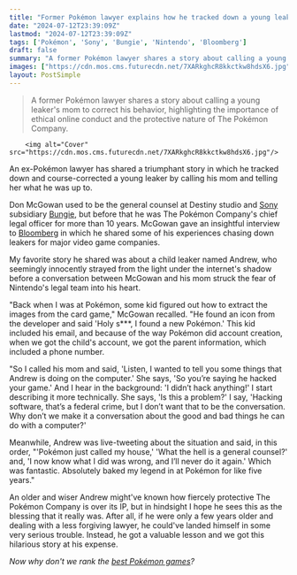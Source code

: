 ```yaml
---
title: "Former Pokémon lawyer explains how he tracked down a young leaker by calling his mom: 'Absolutely baked my legend in at Pokémon for like 5 years'"
date: "2024-07-12T23:39:09Z"
lastmod: "2024-07-12T23:39:09Z"
tags: ['Pokémon', 'Sony', 'Bungie', 'Nintendo', 'Bloomberg']
draft: false
summary: "A former Pokémon lawyer shares a story about calling a young leaker's mom to correct his behavior, highlighting the importance of ethical online conduct and the protective nature of The Pokémon Company."
images: ["https://cdn.mos.cms.futurecdn.net/7XARkghcR8kkctkw8hdsX6.jpg"]
layout: PostSimple
---
```

> A former Pokémon lawyer shares a story about calling a young leaker's mom to correct his behavior, highlighting the importance of ethical online conduct and the protective nature of The Pokémon Company.


        <img alt="Cover" src="https://cdn.mos.cms.futurecdn.net/7XARkghcR8kkctkw8hdsX6.jpg"/>
        
An ex-Pokémon lawyer has shared a triumphant story in which he tracked down and course-corrected a young leaker by calling his mom and telling her what he was up to.

Don McGowan used to be the general counsel at Destiny studio and [Sony](https://www.gamesradar.com/tag/sony/) subsidiary [Bungie](https://www.gamesradar.com/tag/bungie/), but before that he was The Pokémon Company's chief legal officer for more than 10 years. McGowan gave an insightful interview to [Bloomberg](https://www.bloomberg.com/news/newsletters/2024-07-12/former-bungie-pokemon-lawyer-explains-how-they-caught-leakers) in which he shared some of his experiences chasing down leakers for major video game companies.

My favorite story he shared was about a child leaker named Andrew, who seemingly innocently strayed from the light under the internet's shadow before a conversation between McGowan and his mom struck the fear of Nintendo's legal team into his heart.

"Back when I was at Pokémon, some kid figured out how to extract the images from the card game," McGowan recalled. "He found an icon from the developer and said 'Holy s***, I found a new Pokémon.' This kid included his email, and because of the way Pokémon did account creation, when we got the child's account, we got the parent information, which included a phone number.

"So I called his mom and said, 'Listen, I wanted to tell you some things that Andrew is doing on the computer.' She says, 'So you’re saying he hacked your game.' And I hear in the background: 'I didn’t hack anything!' I start describing it more technically. She says, 'Is this a problem?' I say, 'Hacking software, that’s a federal crime, but I don’t want that to be the conversation. Why don’t we make it a conversation about the good and bad things he can do with a computer?'

Meanwhile, Andrew was live-tweeting about the situation and said, in this order, "'Pokémon just called my house,' 'What the hell is a general counsel?' and, 'I now know what I did was wrong, and I’ll never do it again.' Which was fantastic. Absolutely baked my legend in at Pokémon for like five years."

An older and wiser Andrew might've known how fiercely protective The Pokémon Company is over its IP, but in hindsight I hope he sees this as the blessing that it really was. After all, if he were only a few years older and dealing with a less forgiving lawyer, he could've landed himself in some very serious trouble. Instead, he got a valuable lesson and we got this hilarious story at his expense.

*Now why don't we rank the *[<em>best Pokémon games</em>](https://www.gamesradar.com/best-pokemon-games/)*?*
        